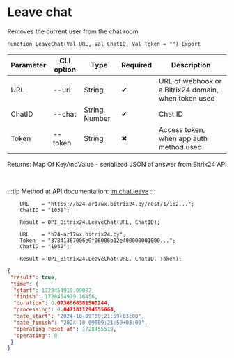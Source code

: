 ﻿---
sidebar_position: 3
---


# Leave chat
 Removes the current user from the chat room



`Function LeaveChat(Val URL, Val ChatID, Val Token = "") Export`

  | Parameter | CLI option | Type | Required | Description |
  |-|-|-|-|-|
  | URL | --url | String | &#x2714; | URL of webhook or a Bitrix24 domain, when token used |
  | ChatID | --chat | String, Number | &#x2714; | Chat ID |
  | Token | --token | String | &#x2716; | Access token, when app auth method used |

  
  Returns:  Map Of KeyAndValue - serialized JSON of answer from Bitrix24 API

<br/>

:::tip
Method at API documentation: [im.chat.leave](https://dev.1c-bitrix.ru/learning/course/?COURSE_ID=93&LESSON_ID=12101)
:::
<br/>


```bsl title="1C:Enterprise/OneScript code example"
    URL    = "https://b24-ar17wx.bitrix24.by/rest/1/1o2...";
    ChatID = "1038";

    Result = OPI_Bitrix24.LeaveChat(URL, ChatID);

    URL    = "b24-ar17wx.bitrix24.by";
    Token  = "37841367006e9f06006b12e400000001000...";
    ChatID = "1040";

    Result = OPI_Bitrix24.LeaveChat(URL, ChatID, Token);
```
 



```json title="Result"
{
 "result": true,
 "time": {
  "start": 1728454919.09087,
  "finish": 1728454919.16456,
  "duration": 0.0736868381500244,
  "processing": 0.0471811294555664,
  "date_start": "2024-10-09T09:21:59+03:00",
  "date_finish": "2024-10-09T09:21:59+03:00",
  "operating_reset_at": 1728455519,
  "operating": 0
 }
}
```
